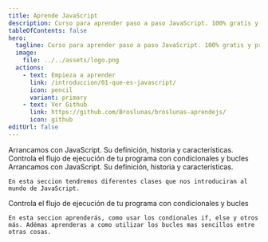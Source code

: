 ```yaml
---
title: Aprende JavaScript
description: Curso para aprender paso a paso JavaScript. 100% gratis y práctico. Desde cero.
tableOfContents: false
hero:
  tagline: Curso para aprender paso a paso JavaScript. 100% gratis y práctico. Desde cero.
  image:
    file: ../../assets/logo.png
  actions:
    - text: Empieza a aprender
      link: /introduccion/01-que-es-javascript/
      icon: pencil
      variant: primary
    - text: Ver Github 
      link: https://github.com/Broslunas/broslunas-aprendejs/
      icon: github
editUrl: false
---
```


<CardGrid stagger>
	<Card title="Introduccion" icon="open-book">
    Arrancamos con JavaScript. Su definición, historia y características.
	</Card>
  <Card title="Estructuras de control" icon="bars">
    Controla el flujo de ejecución de tu programa con condicionales y bucles
  </Card>
</CardGrid>

<Tabs>
  <TabItem label="Introduccion" icon="open-book">
    Arrancamos con JavaScript. Su definición, historia y características.

    En esta seccion tendremos diferentes clases que nos introduciran al mundo de JavaScript.
  </TabItem>
  <TabItem label="Estructuras de control" icon="bars">
    Controla el flujo de ejecución de tu programa con condicionales y bucles

    En esta seccion aprenderás, como usar los condionales if, else y otros más. Adémas aprenderas a como utilizar los bucles mas sencillos entre otras cosas.
  </TabItem>
</Tabs>
